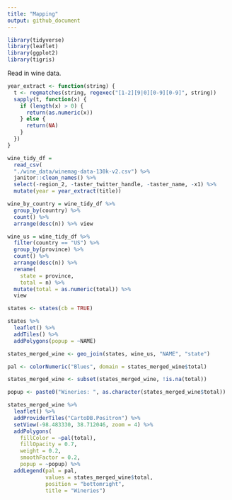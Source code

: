 ```yaml
---
title: "Mapping"
output: github_document
---
```


```r
library(tidyverse)
library(leaflet)
library(ggplot2)
library(tigris)
```

Read in wine data.

```r
year_extract <- function(string) {
  t <- regmatches(string, regexec("[1-2][9|0][0-9][0-9]", string))
  sapply(t, function(x) {
    if (length(x) > 0) {
      return(as.numeric(x))
    } else {
      return(NA)    
    }
  })
}
```

```r
wine_tidy_df = 
  read_csv(
  "./wine_data/winemag-data-130k-v2.csv") %>% 
  janitor::clean_names() %>% 
  select(-region_2, -taster_twitter_handle, -taster_name, -x1) %>% 
  mutate(year = year_extract(title)) 

wine_by_country = wine_tidy_df %>% 
  group_by(country) %>% 
  count() %>% 
  arrange(desc(n)) %>% view

wine_us = wine_tidy_df %>% 
  filter(country == "US") %>% 
  group_by(province) %>% 
  count() %>% 
  arrange(desc(n)) %>% 
  rename(
    state = province,
    total = n) %>% 
  mutate(total = as.numeric(total)) %>% 
  view
```

```r
states <- states(cb = TRUE)

states %>% 
  leaflet() %>% 
  addTiles() %>% 
  addPolygons(popup = ~NAME)

states_merged_wine <- geo_join(states, wine_us, "NAME", "state")

pal <- colorNumeric("Blues", domain = states_merged_wine$total)

states_merged_wine <- subset(states_merged_wine, !is.na(total))

popup <- paste0("Wineries: ", as.character(states_merged_wine$total))

states_merged_wine %>% 
  leaflet() %>%
  addProviderTiles("CartoDB.Positron") %>%
  setView(-98.483330, 38.712046, zoom = 4) %>% 
  addPolygons(
    fillColor = ~pal(total), 
    fillOpacity = 0.7, 
    weight = 0.2, 
    smoothFactor = 0.2, 
    popup = ~popup) %>% 
  addLegend(pal = pal, 
            values = states_merged_wine$total, 
            position = "bottomright", 
            title = "Wineries")
```

